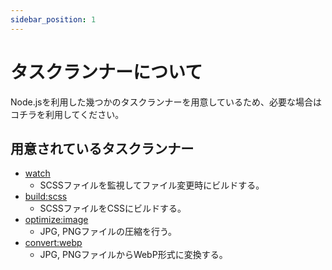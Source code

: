 ```yaml
---
sidebar_position: 1
---
```


# タスクランナーについて

Node.jsを利用した幾つかのタスクランナーを用意しているため、必要な場合はコチラを利用してください。

## 用意されているタスクランナー

- [watch](/docs/html/task-runner/scripts/watch)
  - SCSSファイルを監視してファイル変更時にビルドする。
- [build:scss](/docs/html/task-runner/scripts/build-scss)
  - SCSSファイルをCSSにビルドする。
- [optimize:image](/docs/html/task-runner/scripts/optimize-image)
  - JPG, PNGファイルの圧縮を行う。
- [convert:webp](/docs/html/task-runner/scripts/convert-webp)
  - JPG, PNGファイルからWebP形式に変換する。

